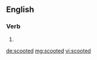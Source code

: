 ==English==

===Verb===
{{head|en|verb form}}

# {{en-past of|scoot}}

[[de:scooted]]
[[mg:scooted]]
[[vi:scooted]]